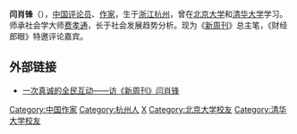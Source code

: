 {{blpunsourced|time=2019-01-10T10:35:33+00:00}}
'''闫肖锋'''（{{Bd|1963年|5月27日|catIdx=Yan}}），[[中国|中国]][[评论员|评论员]]、[[作家|作家]]，生于[[浙江|浙江]][[杭州|杭州]]，曾在[[北京大学|北京大学]]和[[清华大学|清华大学]]学习。师承社会学大师[[费孝通|费孝通]]，长于社会发展趋势分析。现为《[[新周刊|新周刊]]》总主笔，《财经郎眼》特邀评论嘉宾。

==外部链接==
* [https://web.archive.org/web/20151202155614/http://lady.qq.com/a/20101108/000159.htm 一次真诚的全民互动——访《新周刊》闫肖锋]

{{Normdaten}}
{{DEFAULTSORT:Yan Xiaofeng}}
[[Category:中国作家|Category:中国作家]]
[[Category:杭州人|Category:杭州人]]
[[Category:闫姓|X]]
[[Category:北京大学校友|Category:北京大学校友]]
[[Category:清华大学校友|Category:清华大学校友]]
{{China-writer-stub}}